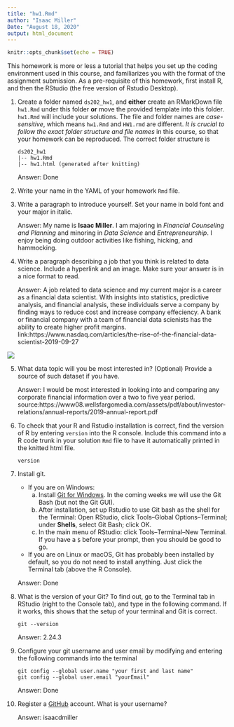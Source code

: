 ```yaml
---
title: "hw1.Rmd"
author: "Isaac Miller"
Date: "August 18, 2020"
output: html_document
---
```


```r
knitr::opts_chunk$set(echo = TRUE)
```

This homework is more or less a tutorial that helps you set up the coding environment used in this course, and familiarizes you with the format of the assignment submission. 
As a pre-requisite of this homework, first install R, and then the RStudio (the free version of Rstudio Desktop). 

1. Create a folder named `ds202_hw1`, and **either** create an RMarkDown file `hw1.Rmd` under this folder **or** move the provided template into this folder. `hw1.Rmd` will include your solutions. The file and folder names are *case-sensitive*, which means `hw1.Rmd` and `HW1.rmd` are different. *It is crucial to follow the exact folder structure and file names* in this course, so that your homework can be reproduced. The correct folder structure is

    ```
    ds202_hw1
    |-- hw1.Rmd
    |-- hw1.html (generated after knitting)
    ```
    
    Answer: Done
    
2. Write your name in the YAML of your homework `Rmd` file.

3. Write a paragraph to introduce yourself. Set your name in bold font and your major in italic. 

    Answer: My name is **Isaac Miller**. I am majoring in *Financial Counseling and Planning* and minoring in *Data Science* and *Entrepreneurship*. I enjoy being doing outdoor activities like fishing, hicking, and hammocking.
  
4. Write a paragraph describing a job that you think is related to data science. Include a hyperlink and an image. Make sure your answer is in a nice format to read. 

    Answer: A job related to data science and my current major is a career as a financial data scientist. With insights into statistics, predictive analysis, and financial analysis, these individuals serve a company by finding ways to reduce cost and increase company effeciency. A bank or financial company with a team of financial data scienists has the ability to create higher profit margins. link:https://www.nasdaq.com/articles/the-rise-of-the-financial-data-scientist-2019-09-27
    
![](hw1_image.jpg)
    
5. What data topic will you be most interested in? (Optional) Provide a source of such dataset if you have.

    Answer: I would be most interested in looking into and comparing any corporate financial information over a two to five year period.
    source:https://www08.wellsfargomedia.com/assets/pdf/about/investor-relations/annual-reports/2019-annual-report.pdf
6. To check that your R and Rstudio installation is correct, find the version of R by entering `version` into the R console. Include this command into a R code trunk in your solution `Rmd` file to have it automatically printed in the knitted html file. 

    ```
    version
    ```
    
7. Install git.
    - If you are on Windows: 
        a. Install [Git for Windows](https://gitforwindows.org/). In the coming weeks we will use the Git Bash (but not the Git GUI). 
        b. After installation, set up Rstudio to use Git bash as the shell for the Terminal: Open RStudio, click Tools--Global Options--Terminal; under **Shells**, select Git Bash; click OK. 
        c. In the main menu of RStudio: click Tools--Terminal--New Terminal. If you have a `$` before your prompt, then you should be good to go.
    - If you are on Linux or macOS, Git has probably been installed by default, so you do not need to install anything. Just click the Terminal tab (above the R Console). 
    
    Answer: Done
    
8. What is the version of your Git? To find out, go to the Terminal tab in RStudio (right to the Console tab), and type in the following command. If it works, this shows that the setup of your terminal and Git is correct. 
<!-- Then explore the bash command line and Git. -->

    ```
    git --version
    ```

    Answer: 2.24.3
  
9. Configure your git username and user email by modifying and entering the following commands into the terminal

    ```
    git config --global user.name "your first and last name"
    git config --global user.email "yourEmail"
    ```

    Answer: Done
    
10. Register a [GitHub](https://www.github.com) account. What is your username?

    Answer: isaacdmiller